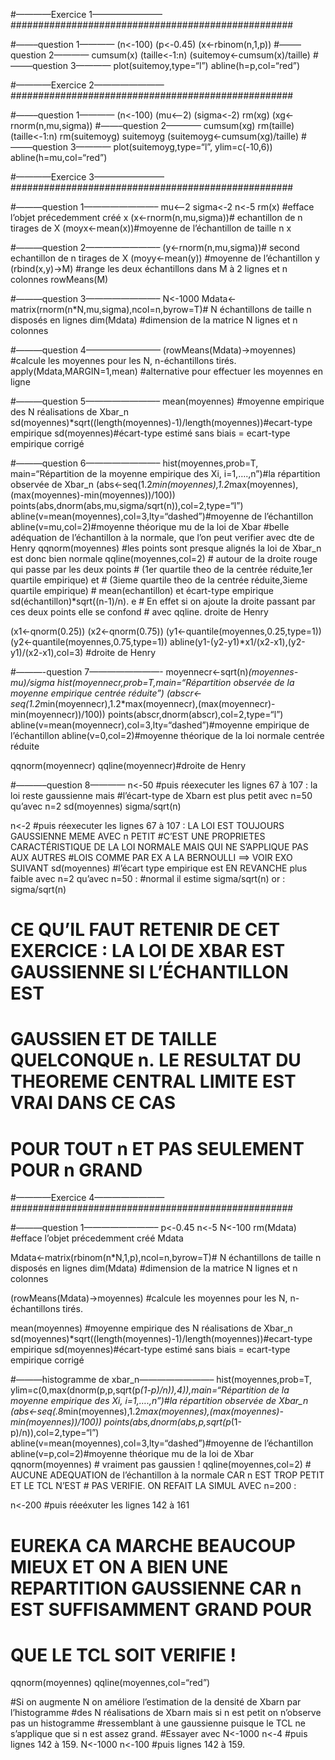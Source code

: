 <!--
 * @Author: ThearchyHelios (Yilun JIANG)
 * @Date: 2023-02-27 09:48:19
 * @LastEditTime: 2023-02-27 09:48:20
 * @LastEditors: ThearchyHelios
 * @Description: 
 * @FilePath: /STA401/TP/TP/TP5_rmd.rmd
-->

###################################################
#------------Exercice 1------------------------
###################################################

#--------question 1------------
(n<-100)
(p<-0.45)
(x<-rbinom(n,1,p))
#--------question 2------------
cumsum(x)
(taille<-1:n)
(suitemoy<-cumsum(x)/taille)
#--------question 3------------
plot(suitemoy,type="l")
abline(h=p,col="red")




###################################################
#------------Exercice 2------------------------
###################################################

#--------question 1------------
(n<-100)
(mu<--2)
(sigma<-2)
rm(xg)
(xg<-rnorm(n,mu,sigma))
#--------question 2------------
cumsum(xg)
rm(taille)
(taille<-1:n)
rm(suitemoyg)
suitemoyg
(suitemoyg<-cumsum(xg)/taille)
#--------question 3------------
plot(suitemoyg,type="l", ylim=c(-10,6))
abline(h=mu,col="red")







###################################################
#------------Exercice 3------------------------
###################################################

#---------question 1--------------------------
mu<--2
sigma<-2
n<-5
rm(x) #efface l'objet précedemment créé x
(x<-rnorm(n,mu,sigma))# echantillon de n tirages de X
(moyx<-mean(x))#moyenne de l'échantillon de taille n x

#---------question 2--------------------------
(y<-rnorm(n,mu,sigma))# second echantillon de n tirages de X
(moyy<-mean(y)) #moyenne de l'échantillon y
(rbind(x,y)->M) #range les deux échantillons dans M à 2 lignes et n colonnes
rowMeans(M)

#---------question 3--------------------------
N<-1000
Mdata<-matrix(rnorm(n*N,mu,sigma),ncol=n,byrow=T)# N échantillons de taille n disposés en lignes
dim(Mdata) #dimension de la matrice N lignes et n colonnes


#---------question 4--------------------------
(rowMeans(Mdata)->moyennes) #calcule les moyennes pour les N, n-échantillons tirés.
apply(Mdata,MARGIN=1,mean) #alternative pour effectuer les moyennes en ligne

#---------question 5--------------------------
mean(moyennes) #moyenne empirique des N réalisations de Xbar_n
sd(moyennes)*sqrt((length(moyennes)-1)/length(moyennes))#ecart-type empirique
sd(moyennes)#écart-type estimé sans biais = ecart-type empirique corrigé

#---------question 6--------------------------
hist(moyennes,prob=T, main="Répartition de la moyenne empirique des Xi, i=1,....,n")#la répartition observée de Xbar_n
(abs<-seq(1.2*min(moyennes),1.2*max(moyennes),(max(moyennes)-min(moyennes))/100))
points(abs,dnorm(abs,mu,sigma/sqrt(n)),col=2,type="l")
abline(v=mean(moyennes),col=3,lty="dashed")#moyenne de l'échantillon
abline(v=mu,col=2)#moyenne théorique mu de la loi de Xbar
#belle adéquation de l'échantillon à la normale, que l'on peut verifier avec dte de Henry
qqnorm(moyennes) #les points sont presque alignés la loi de Xbar_n est donc bien normale
qqline(moyennes,col=2) # autour de la droite rouge qui passe par les deux points
# (1er quartile theo de la centrée réduite,1er quartile empirique) et
# (3ieme quartile theo de la centrée réduite,3ieme quartile empirique)
# mean(echantillon) et écart-type empirique sd(échantillon)*sqrt((n-1)/n). e
# En effet si on ajoute la droite passant par ces deux points elle se confond
# avec qqline. droite de Henry

(x1<-qnorm(0.25))
(x2<-qnorm(0.75))
(y1<-quantile(moyennes,0.25,type=1))
(y2<-quantile(moyennes,0.75,type=1))
abline(y1-(y2-y1)*x1/(x2-x1),(y2-y1)/(x2-x1),col=3) #droite de Henry

#----------question 7-------------------------
moyennecr<-sqrt(n)*(moyennes-mu)/sigma
hist(moyennecr,prob=T,main="Répartition observée de la moyenne empirique centrée réduite")
(abscr<-seq(1.2*min(moyennecr),1.2*max(moyennecr),(max(moyennecr)-min(moyennecr))/100))
points(abscr,dnorm(abscr),col=2,type="l")
abline(v=mean(moyennecr),col=3,lty="dashed")#moyenne empirique de l'échantillon
abline(v=0,col=2)#moyenne théorique  de la loi normale centrée réduite

qqnorm(moyennecr)
qqline(moyennecr)#droite de Henry

#-----------question 8------------
n<-50
#puis réexecuter les lignes 67 à 107 : la loi reste gaussienne mais
#l'écart-type de Xbarn est plus petit avec n=50 qu'avec n=2
sd(moyennes)
sigma/sqrt(n)

n<-2
#puis réexecuter les lignes 67 à 107 : LA LOI EST TOUJOURS GAUSSIENNE MEME AVEC n PETIT
#C'EST UNE PROPRIETES CARACTÉRISTIQUE DE LA LOI NORMALE MAIS QUI NE S'APPLIQUE PAS AUX AUTRES
#LOIS COMME PAR EX A LA BERNOULLI ==> VOIR EXO SUIVANT
sd(moyennes)
#l'écart type empirique est EN REVANCHE plus faible avec n=2 qu'avec n=50 :
#normal il estime sigma/sqrt(n) or :
sigma/sqrt(n)

#####################################################################################
# CE QU'IL FAUT RETENIR DE CET EXERCICE : LA LOI DE XBAR EST GAUSSIENNE SI L'ÉCHANTILLON EST
# GAUSSIEN ET DE TAILLE QUELCONQUE n. LE RESULTAT DU THEOREME CENTRAL LIMITE EST VRAI DANS CE CAS
# POUR TOUT n ET PAS SEULEMENT POUR n GRAND
###################################################################################

###################################################
#------------Exercice 4------------------------
###################################################

#---------question 1--------------------------
p<-0.45
n<-5
N<-100
rm(Mdata) #efface l'objet précedemment créé Mdata

Mdata<-matrix(rbinom(n*N,1,p),ncol=n,byrow=T)# N échantillons de taille n disposés en lignes
dim(Mdata) #dimension de la matrice N lignes et n colonnes

(rowMeans(Mdata)->moyennes) #calcule les moyennes pour les N, n-échantillons tirés.


mean(moyennes) #moyenne empirique des N réalisations de Xbar_n
sd(moyennes)*sqrt((length(moyennes)-1)/length(moyennes))#ecart-type empirique
sd(moyennes)#écart-type estimé sans biais = ecart-type empirique corrigé

#---------histogramme de xbar_n--------------------------
hist(moyennes,prob=T, ylim=c(0,max(dnorm(p,p,sqrt(p*(1-p)/n)),4)),main="Répartition de la moyenne empirique des Xi, i=1,....,n")#la répartition observée de Xbar_n
(abs<-seq(.8*min(moyennes),1.2*max(moyennes),(max(moyennes)-min(moyennes))/100))
points(abs,dnorm(abs,p,sqrt(p*(1-p)/n)),col=2,type="l")
abline(v=mean(moyennes),col=3,lty="dashed")#moyenne de l'échantillon
abline(v=p,col=2)#moyenne théorique mu de la loi de Xbar
qqnorm(moyennes)  # vraiment pas gaussien !
qqline(moyennes,col=2)
# AUCUNE ADEQUATION  de l'échantillon à la normale CAR n EST TROP PETIT ET LE TCL N'EST
# PAS VERIFIE. ON REFAIT LA SIMUL AVEC n=200 :

n<-200
#puis réeéxuter les lignes 142 à 161

# EUREKA CA MARCHE BEAUCOUP MIEUX ET ON A BIEN UNE REPARTITION GAUSSIENNE CAR n EST SUFFISAMMENT GRAND POUR
# QUE LE TCL SOIT VERIFIE !
######################################

qqnorm(moyennes)
qqline(moyennes,col="red")

#Si on augmente N on améliore l'estimation de la densité de Xbarn par l'histogramme
#des N réalisations de Xbarn mais si n est petit on n'observe pas un histogramme 
#ressemblant à une gaussienne puisque le TCL ne s'applique que si n est assez grand.
#Essayer avec
N<-1000
n<-4
#puis lignes 142 à 159. 
N<-1000
n<-100
#puis lignes 142 à 159. 

